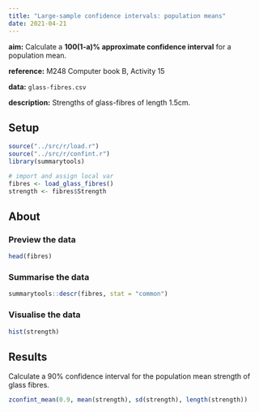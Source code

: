 ```yaml
---
title: "Large-sample confidence intervals: population means"
date: 2021-04-21
---
```


**aim:** Calculate a **100(1-a)% approximate confidence interval** for a population mean.

**reference:** M248 Computer book B, Activity 15

**data:** `glass-fibres.csv`

**description:** Strengths of glass-fibres of length 1.5cm.

## Setup

```r
source("../src/r/load.r")
source("../src/r/confint.r")
library(summarytools)
```

```r
# import and assign local var
fibres <- load_glass_fibres()
strength <- fibres$Strength
```

## About

### Preview the data

```r
head(fibres)
```

### Summarise the data

```r
summarytools::descr(fibres, stat = "common")
```

### Visualise the data

```r
hist(strength)
```

## Results

Calculate a 90% confidence interval for the population mean strength of glass fibres.

```r
zconfint_mean(0.9, mean(strength), sd(strength), length(strength))
```
